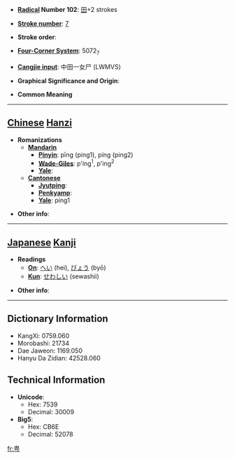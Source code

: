 * '''[[Wiktionary:Chinese radical index| Radical]] Number 102''': [[Wiktionary:Chinese radical index 田|田]]+2 strokes

* '''[[Wiktionary:Chinese total strokes index|Stroke number]]''': [[Wiktionary:Chinese total strokes index 7|7]]

* '''Stroke order''': 

* '''[[Wiktionary:Chinese four corner index|Four-Corner System]]''': 5072<sub>7</sub>

* '''[[Wiktionary:Chinese Cangjie index|Cangjie input]]''': 中田一女尸 (LWMVS)

* '''Graphical Significance and Origin''': 

* '''Common Meaning'''

----

== [[Chinese]] [[Hanzi]] ==

* '''Romanizations'''
** '''[[Mandarin]]'''
*** '''[[Pinyin]]''': pīng (ping1), píng (ping2)
*** '''[[Wade-Giles]]''': p'ing<sup>1</sup>, p'ing<sup>2</sup>
*** '''[[Yale]]''': 
** '''[[Cantonese]]'''
*** '''[[Jyutping]]''':
*** '''[[Penkyamp]]''': 
*** '''[[Yale]]''': ping1

* '''Other info''': 

----

== [[Japanese]] [[Kanji]] ==

* '''Readings'''
** '''[[On]]''': [[へい]] (hei), [[びょう]] (byō)
** '''[[Kun]]''': [[せわしい]] (sewashii)

* '''Other info''':  

----

== Dictionary Information ==

* KangXi: 0759.060
* Morobashi: 21734
* Dae Jaweon: 1169.050
* Hanyu Da Zidian: 42528.060

== Technical Information ==

* '''Unicode''':
** Hex: 7539
** Decimal: 30009
* '''Big5''':
** Hex: CB6E
** Decimal: 52078

[[fr:甹]]